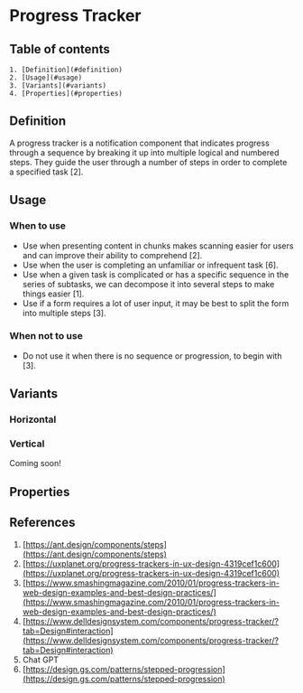 
<Meta title="Components/Progress Tracker/Doc" />

# Progress Tracker

## Table of contents
    1. [Definition](#definition)
    2. [Usage](#usage)
    3. [Variants](#variants)
    4. [Properties](#properties)

## Definition
A progress tracker is a notification component that indicates progress through a sequence by breaking it up into multiple logical and numbered steps. They guide the user through a number of steps in order to complete a specified task [2]. 
<Canvas of={ProgressTrackerStories.Default} />

## Usage

### When to use
- Use when presenting content in chunks makes scanning easier for users and can improve their ability to comprehend [2].
- Use when the user is completing an unfamiliar or infrequent task [6].
- Use when a given task is complicated or has a specific sequence in the series of subtasks, we can decompose it into several steps to make things easier [1].
- Use if a form requires a lot of user input, it may be best to split the form into multiple steps [3].

### When not to use
- Do not use it when there is no sequence or progression, to begin with [3]. 

## Variants

### Horizontal
<Canvas of={ProgressTrackerStories.Default} />

### Vertical
Coming soon!

## Properties
<ArgTypes of={ProgressTracker} />

## References
1. [https://ant.design/components/steps](https://ant.design/components/steps)
2. [https://uxplanet.org/progress-trackers-in-ux-design-4319cef1c600](https://uxplanet.org/progress-trackers-in-ux-design-4319cef1c600)
3. [https://www.smashingmagazine.com/2010/01/progress-trackers-in-web-design-examples-and-best-design-practices/](https://www.smashingmagazine.com/2010/01/progress-trackers-in-web-design-examples-and-best-design-practices/)
4. [https://www.delldesignsystem.com/components/progress-tracker/?tab=Design#interaction](https://www.delldesignsystem.com/components/progress-tracker/?tab=Design#interaction)
5. Chat GPT
6. [https://design.gs.com/patterns/stepped-progression](https://design.gs.com/patterns/stepped-progression)
